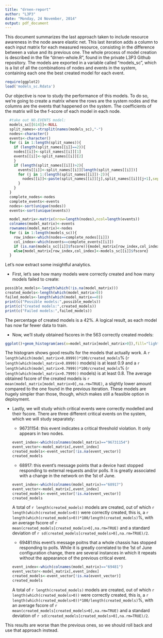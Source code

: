 ```yaml
---
title: "drnen-report"
author: "L3P3"
date: "Monday, 24 November, 2014"
output: pdf_document
---
```

This document summarizes the last approach taken to include resource awareness in the node aware elastic net. This last iteration adds a column to each input matrix for each measured resource, consisting in the difference between a value and its previous one. The whole process of model creation is described in the file "drnen-whole.R", found in the private L3P3 Github repository. The models are exported in a variable called "models_sc", which is a list of all the combinations of nodes and events in the system, containing each one the best created model for each event. 

```r
require(ggplot2)
load('models_sc.Rdata')
```

Our objective is now to study the performance of this models. To do so, we're going to create a matrix where the rows are the system nodes and the columns are the events that happened on the system. The coefficients of the matrix will be the f-score of each model in each node.
```r
  #take out NO.EVENTS model:
  models_sc[[614]]<-NULL
  split_names<-strsplit(names(models_sc),"-")
  nodes<-character()
  events<-character()
  for (i in 1:length(split_names)){
    if (length(split_names[[i]]==2)){
    nodes[[i]]<-split_names[[i]][1]
    events[[i]]<-split_names[[i]][2]
    }
    if (length(split_names[[i]])>2){
      events[[i]]<-split_names[[i]][length(split_names[[i]])]
      for (j in 1:(length(split_names[[i]])-2)){
        nodes[[i]]<-paste(split_names[[i]][j],split_names[[i]][j+1],sep="-")
      }
    }
  }
  complete_nodes<-nodes
  complete_events<-events
  nodes<-sort(unique(nodes))
  events<-sort(unique(events))
```

```r
  model_matrix<-matrix(nrow=length(nodes),ncol=length(events))
  colnames(model_matrix)<-events
  rownames(model_matrix)<-nodes
  for (i in 1:length(models_sc)){
    row_index<-which(nodes==complete_nodes[[i]])
    col_index<-which(events==complete_events[[i]])
    if (is.nan(models_sc[[i]]$fscore)){model_matrix[row_index,col_index]<-0}
    else{model_matrix[row_index,col_index]<-models_sc[[i]]$fscore}
  }
```

Let's now extract some insightful analytics.

* First, let's see how many models were correctly created and how many models failed to create:

```r
possible_models<-length(which(!is.na(model_matrix)))
created_models<-length(which(model_matrix>0))
failed_models<-length(which(model_matrix==0))
print(c("Possible models:",possible_models))
print(c("Created models:",created_models))
print(c("Failed models:",failed_models))
```
 The percentage of created models is a 42%. A logical result, as each model has now far fewer data to train.
  
* Now, we'll study obtained fscores in the 563 correctly created models:

```r
ggplot()+geom_histogram(aes(x=model_matrix[model_matrix>0]),fill="light blue",color="blue")+xlab("fscore")+ylab("Model amount")+ggtitle("Version 3 Model fscore")
```
The histogram shows good results for the models that actually work. A `r length(which(model_matrix>0.8999))*100/created_models`% (`r length(which(model_matrix>0.8999))` models) is at least 0.9 and a `r length(which(model_matrix>0.7999))*100/created_models`% (`r length(which(model_matrix>0.7999))` models) is at least 0.8. The average obtained fscore of the created models is `r mean(model_matrix[model_matrix>0],na.rm=TRUE)`, a slightly lower amount compared to the one found in the previous iteration. These models are hugely simpler than those, though, which makes still a feasible option in deployment.

* Lastly, we will study which critical events were correctly modelled and their fscore. There are three different critical events on the system, which we will study separately:

    * 96731154: this event indicates a critical threshold violation. It only appears in two nodes. 
```r
  event_index<-which(colnames(model_matrix)=="96731154")
  event_vector<-model_matrix[,event_index]
  created_models<-event_vector[!is.na(event_vector)]
  created_models
```

    * 68917: this event's message points that a device hast stopped responding to external requests and/or polls. It is greatly associated with a change in the network on the 1st of June.
```r
  event_index<-which(colnames(model_matrix)=="68917")
  event_vector<-model_matrix[,event_index]
  created_models<-event_vector[!is.na(event_vector)]
  created_models
```
A total of `r length(created_models)` models are created, out of which `r length(which(created_models>0))` were correctly created, this is, a `r length(which(created_models>0))*100/length(created_models)`%, with an average fscore of  `r mean(created_models[created_models>0],na.rm=TRUE)` and a standard deviation of `r sd(created_models[created_models>0],na.rm=TRUE)/2`. 


    * 69481:this event's message poitns that a whole chassis has stopped responding to polls. While it is greatly correlated to the 1st of June configuration change, there are several instances in which it repeats without the appearance of the previous critical event.
    ```r
  event_index<-which(colnames(model_matrix)=="69481")
  event_vector<-model_matrix[,event_index]
  created_models<-event_vector[!is.na(event_vector)]
  created_models
```
A total of `r length(created_models)` models are created, out of which `r length(which(created_models>0))` were correctly created, this is, a `r length(which(created_models>0))*100/length(created_models)`%, with an average fscore of  `r mean(created_models[created_models>0],na.rm=TRUE)` and a standard deviation of `r sd(created_models[created_models>0],na.rm=TRUE)/2`. 


This results are worse than the previous ones, so we should roll back and use that approach instead.
